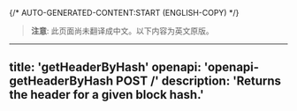 {/* AUTO-GENERATED-CONTENT:START (ENGLISH-COPY) */}
> **注意**: 此页面尚未翻译成中文。以下内容为英文原版。

---
title: 'getHeaderByHash'
openapi: 'openapi-getHeaderByHash POST /'
description: 'Returns the header for a given block hash.'
---
